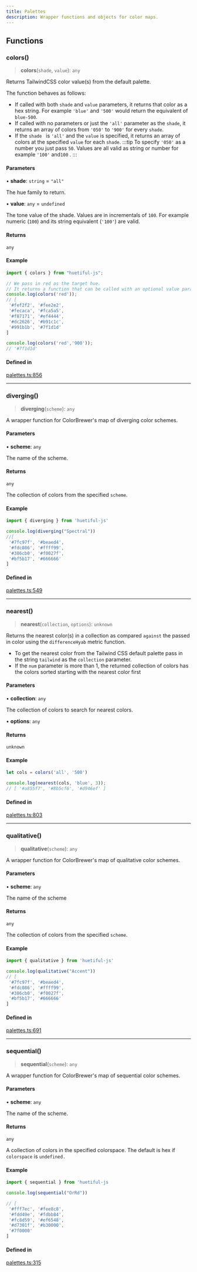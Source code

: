 ```yaml
---
title: Palettes
description: Wrapper functions and objects for color maps.
---
```


## Functions

### colors()

> **colors**(`shade`, `value`): `any`

Returns TailwindCSS color value(s) from the default palette.

The function behaves as follows:

* If called with both `shade` and `value` parameters, it returns that color as a hex string. For example `'blue'` and `'500'` would return the equivalent of `blue-500`.
* If called with no parameters or just the `'all'` parameter as the `shade`, it returns an array of colors from `'050'` to `'900'` for every `shade`. 
* If the `shade ` is `'all'` and the `value` is specified, it returns an array of colors at the specified `value` for each `shade`.
:::tip
 To specify `'050'` as a number you just pass `50`. Values are all valid as string or number for example `'100'` and`100` .
:::

#### Parameters

• **shade**: `string` = `"all"`

The hue family to return.

• **value**: `any` = `undefined`

The tone value of the shade. Values are in incrementals of `100`. For example numeric (`100`) and its string equivalent (`'100'`) are valid.

#### Returns

`any`

#### Example

```ts
import { colors } from "huetiful-js";

// We pass in red as the target hue.
// It returns a function that can be called with an optional value parameter
console.log(colors('red'));
// [
 '#fef2f2', '#fee2e2',
 '#fecaca', '#fca5a5',
 '#f87171', '#ef4444',
 '#dc2626', '#b91c1c',
 '#991b1b', '#7f1d1d'
]

console.log(colors('red','900'));
// '#7f1d1d'
```

#### Defined in

[palettes.ts:856](https://github.com/prjctimg/huetiful/blob/bbe3dc6ed491b58806fe97165f7fab02edf2a2ac/lib/palettes.ts#L856)

***

### diverging()

> **diverging**(`scheme`): `any`

A wrapper function for ColorBrewer's map of diverging color schemes.

#### Parameters

• **scheme**: `any`

The name of the scheme.

#### Returns

`any`

The collection of colors from the specified `scheme`.

#### Example

```ts
import { diverging } from 'huetiful-js'

console.log(diverging("Spectral"))
//[
 '#7fc97f', '#beaed4',
 '#fdc086', '#ffff99',
 '#386cb0', '#f0027f',
 '#bf5b17', '#666666'
]
```

#### Defined in

[palettes.ts:549](https://github.com/prjctimg/huetiful/blob/bbe3dc6ed491b58806fe97165f7fab02edf2a2ac/lib/palettes.ts#L549)

***

### nearest()

> **nearest**(`collection`, `options`): `unknown`

Returns the nearest color(s) in a collection as compared `against` the passed in color using the `differenceHyab` metric function.

* To get the nearest color from the Tailwind CSS default palette pass in the string `tailwind` as the `collection` parameter.
* If the `num` parameter is more than 1, the returned collection of colors has the colors sorted starting with the nearest color first

#### Parameters

• **collection**: `any`

The collection of colors to search for nearest colors.

• **options**: `any`

#### Returns

`unknown`

#### Example

```ts
let cols = colors('all', '500')

console.log(nearest(cols, 'blue', 3));
// [ '#a855f7', '#8b5cf6', '#d946ef' ]
```

#### Defined in

[palettes.ts:803](https://github.com/prjctimg/huetiful/blob/bbe3dc6ed491b58806fe97165f7fab02edf2a2ac/lib/palettes.ts#L803)

***

### qualitative()

> **qualitative**(`scheme`): `any`

A wrapper function for ColorBrewer's map of qualitative color schemes.

#### Parameters

• **scheme**: `any`

The name of the scheme

#### Returns

`any`

The collection of colors from the specified `scheme`.

#### Example

```ts
import { qualitative } from 'huetiful-js'

console.log(qualitative("Accent"))
// [
 '#7fc97f', '#beaed4',
 '#fdc086', '#ffff99',
 '#386cb0', '#f0027f',
 '#bf5b17', '#666666'
]
```

#### Defined in

[palettes.ts:691](https://github.com/prjctimg/huetiful/blob/bbe3dc6ed491b58806fe97165f7fab02edf2a2ac/lib/palettes.ts#L691)

***

### sequential()

> **sequential**(`scheme`): `any`

A wrapper function for ColorBrewer's map of sequential color schemes.

#### Parameters

• **scheme**: `any`

The name of the scheme.

#### Returns

`any`

A collection of colors in the specified colorspace. The default is hex if `colorspace` is `undefined.`

#### Example

```ts
import { sequential } from 'huetiful-js

console.log(sequential("OrRd"))

// [
 '#fff7ec', '#fee8c8',
 '#fdd49e', '#fdbb84',
 '#fc8d59', '#ef6548',
 '#d7301f', '#b30000',
 '#7f0000'
]
```

#### Defined in

[palettes.ts:315](https://github.com/prjctimg/huetiful/blob/bbe3dc6ed491b58806fe97165f7fab02edf2a2ac/lib/palettes.ts#L315)
